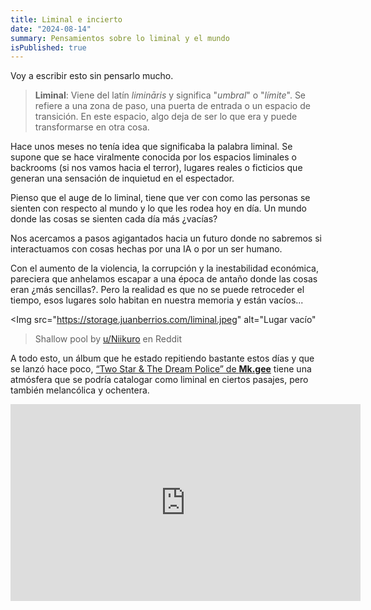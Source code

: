 ```yaml
---
title: Liminal e incierto
date: "2024-08-14"
summary: Pensamientos sobre lo liminal y el mundo
isPublished: true
---
```


Voy a escribir esto sin pensarlo mucho.

> **Liminal**: Viene del latín *limināris* y significa "*umbral*" o "*límite*". Se refiere a una zona de paso, una puerta de entrada o un espacio de transición. En este espacio, algo deja de ser lo que era y puede transformarse en otra cosa.

Hace unos meses no tenía idea que significaba la palabra liminal. Se supone que se hace viralmente conocida por los espacios liminales o backrooms (si nos vamos hacia el terror), lugares reales o ficticios que generan una sensación de inquietud en el espectador. 

Pienso que el auge de lo liminal, tiene que ver con como las personas se sienten con respecto al mundo y lo que les rodea hoy en día. Un mundo donde las cosas se sienten cada día más ¿vacías?

Nos acercamos a pasos agigantados hacia un futuro donde no sabremos si interactuamos con cosas hechas por una IA o por un ser humano.

Con el aumento de la violencia, la corrupción y la inestabilidad económica, pareciera que anhelamos escapar a una época de antaño donde las cosas eran ¿más sencillas?. Pero la realidad es que no se puede retroceder el tiempo, esos lugares solo habitan en nuestra memoria y están vacíos...

<Img 
    src="https://storage.juanberrios.com/liminal.jpeg" 
    alt="Lugar vacío"
>Shallow pool by <a href="https://www.reddit.com/r/LiminalSpace/comments/1es1wg4/shallow_pool/?utm_source=share&utm_medium=web3x&utm_name=web3xcss&utm_term=1&utm_content=share_button" rel="nofererrer noopener">u/Niikuro</a> en Reddit</Img>

A todo esto, un álbum que he estado repitiendo bastante estos días y que se lanzó hace poco, <a href="https://music.apple.com/cl/album/two-star-the-dream-police/1726030992?uo=4" target="_blank" rel="noreferrer noopener">“Two Star & The Dream Police” de <strong>Mk.gee</strong></a> tiene una atmósfera que se podría catalogar como liminal en ciertos pasajes, pero también melancólica y ochentera.

<iframe 
    width="560"
    height="315"
    src="https://www.youtube.com/embed/GEYiA9b6YRg?si=yTNuP6-0Mugk8jfW"
    title="YouTube video player"
    frameborder="0"
    allow="accelerometer; autoplay; clipboard-write; encrypted-media; gyroscope; picture-in-picture; web-share"
    referrerpolicy="strict-origin-when-cross-origin"
    allowfullscreen>
</iframe>